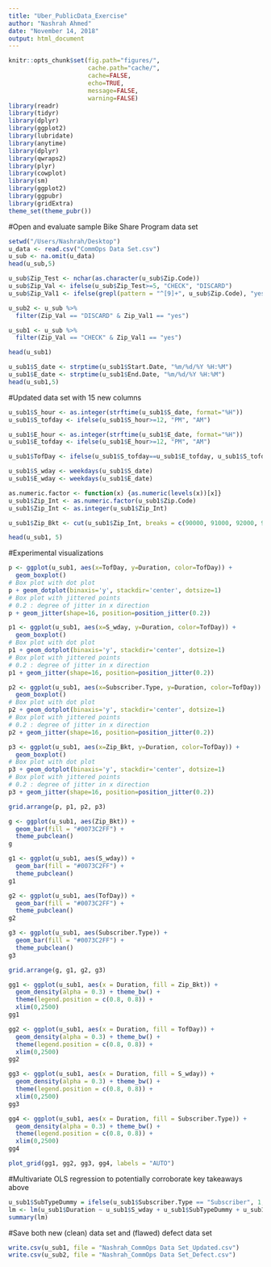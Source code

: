 ---
title: "Uber_PublicData_Exercise"
author: "Nashrah Ahmed"
date: "November 14, 2018"
output: html_document
---

```{r setup, include=FALSE, results='hide', warning=FALSE, message=FALSE}
knitr::opts_chunk$set(fig.path="figures/",
                      cache.path="cache/",
                      cache=FALSE,
                      echo=TRUE,
                      message=FALSE,
                      warning=FALSE)
library(readr)
library(tidyr)
library(dplyr)
library(ggplot2)
library(lubridate)
library(anytime)
library(dplyr)
library(qwraps2)
library(plyr)
library(cowplot)
library(sm)
library(ggplot2)
library(ggpubr)
library(gridExtra)
theme_set(theme_pubr())
```

#Open and evaluate sample Bike Share Program data set
```{r data}
setwd("/Users/Nashrah/Desktop")
u_data <- read.csv("CommOps Data Set.csv")
u_sub <- na.omit(u_data)
head(u_sub,5)
```

```{r}
u_sub$Zip_Test <- nchar(as.character(u_sub$Zip.Code))
u_sub$Zip_Val <- ifelse(u_sub$Zip_Test>=5, "CHECK", "DISCARD")
u_sub$Zip_Val1 <- ifelse(grepl(pattern = "^[9]+", u_sub$Zip.Code), "yes", "no")

u_sub2 <- u_sub %>%
  filter(Zip_Val == "DISCARD" & Zip_Val1 == "yes")

u_sub1 <- u_sub %>%
  filter(Zip_Val == "CHECK" & Zip_Val1 == "yes")

head(u_sub1)
```

```{r}
u_sub1$S_date <- strptime(u_sub1$Start.Date, "%m/%d/%Y %H:%M")
u_sub1$E_date <- strptime(u_sub1$End.Date, "%m/%d/%Y %H:%M")
head(u_sub1,5)
```

#Updated data set with 15 new columns
```{r}
u_sub1$S_hour <- as.integer(strftime(u_sub1$S_date, format="%H"))
u_sub1$S_tofday <- ifelse(u_sub1$S_hour>=12, "PM", "AM")

u_sub1$E_hour <- as.integer(strftime(u_sub1$E_date, format="%H"))
u_sub1$E_tofday <- ifelse(u_sub1$E_hour>=12, "PM", "AM")

u_sub1$TofDay <- ifelse(u_sub1$S_tofday==u_sub1$E_tofday, u_sub1$S_tofday, "AM-PM")

u_sub1$S_wday <- weekdays(u_sub1$S_date)
u_sub1$E_wday <- weekdays(u_sub1$E_date)

as.numeric.factor <- function(x) {as.numeric(levels(x))[x]}
u_sub1$Zip_Int <- as.numeric.factor(u_sub1$Zip.Code)
u_sub1$Zip_Int <- as.integer(u_sub1$Zip_Int)

u_sub1$Zip_Bkt <- cut(u_sub1$Zip_Int, breaks = c(90000, 91000, 92000, 93000, 94000, 95000, 96000, 97000, 98000, 99000, 99999, 99999999999), labels = c("90-", "91-", "92-", "93-", "94-", "95-", "96-", "97-", "98-", "99-", "999-"), include.lowest=TRUE)

head(u_sub1, 5)
```

#Experimental visualizations
```{r}
p <- ggplot(u_sub1, aes(x=TofDay, y=Duration, color=TofDay)) + 
  geom_boxplot()
# Box plot with dot plot
p + geom_dotplot(binaxis='y', stackdir='center', dotsize=1)
# Box plot with jittered points
# 0.2 : degree of jitter in x direction
p + geom_jitter(shape=16, position=position_jitter(0.2))
```
```{r}
p1 <- ggplot(u_sub1, aes(x=S_wday, y=Duration, color=TofDay)) + 
  geom_boxplot()
# Box plot with dot plot
p1 + geom_dotplot(binaxis='y', stackdir='center', dotsize=1)
# Box plot with jittered points
# 0.2 : degree of jitter in x direction
p1 + geom_jitter(shape=16, position=position_jitter(0.2))
```
```{r}
p2 <- ggplot(u_sub1, aes(x=Subscriber.Type, y=Duration, color=TofDay)) + 
  geom_boxplot()
# Box plot with dot plot
p2 + geom_dotplot(binaxis='y', stackdir='center', dotsize=1)
# Box plot with jittered points
# 0.2 : degree of jitter in x direction
p2 + geom_jitter(shape=16, position=position_jitter(0.2))
```

```{r}
p3 <- ggplot(u_sub1, aes(x=Zip_Bkt, y=Duration, color=TofDay)) + 
  geom_boxplot()
# Box plot with dot plot
p3 + geom_dotplot(binaxis='y', stackdir='center', dotsize=1)
# Box plot with jittered points
# 0.2 : degree of jitter in x direction
p3 + geom_jitter(shape=16, position=position_jitter(0.2))
```
```{r}
grid.arrange(p, p1, p2, p3)
```

```{r}
g <- ggplot(u_sub1, aes(Zip_Bkt)) +
  geom_bar(fill = "#0073C2FF") +
  theme_pubclean()
g
```

```{r}
g1 <- ggplot(u_sub1, aes(S_wday)) +
  geom_bar(fill = "#0073C2FF") +
  theme_pubclean()
g1
```

```{r}
g2 <- ggplot(u_sub1, aes(TofDay)) +
  geom_bar(fill = "#0073C2FF") +
  theme_pubclean()
g2
```

```{r}
g3 <- ggplot(u_sub1, aes(Subscriber.Type)) +
  geom_bar(fill = "#0073C2FF") +
  theme_pubclean()
g3
```

```{r}
grid.arrange(g, g1, g2, g3)
```
```{r}
gg1 <- ggplot(u_sub1, aes(x = Duration, fill = Zip_Bkt)) +
  geom_density(alpha = 0.3) + theme_bw() +
  theme(legend.position = c(0.8, 0.8)) +
  xlim(0,2500)
gg1
```

```{r}
gg2 <- ggplot(u_sub1, aes(x = Duration, fill = TofDay)) +
  geom_density(alpha = 0.3) + theme_bw() +
  theme(legend.position = c(0.8, 0.8)) +
  xlim(0,2500)
gg2
```

```{r}
gg3 <- ggplot(u_sub1, aes(x = Duration, fill = S_wday)) +
  geom_density(alpha = 0.3) + theme_bw() +
  theme(legend.position = c(0.8, 0.8)) +
  xlim(0,2500)
gg3
```

```{r}
gg4 <- ggplot(u_sub1, aes(x = Duration, fill = Subscriber.Type)) +
  geom_density(alpha = 0.3) + theme_bw() +
  theme(legend.position = c(0.8, 0.8)) +
  xlim(0,2500)
gg4
```

```{r}
plot_grid(gg1, gg2, gg3, gg4, labels = "AUTO")
```

#Multivariate OLS regression to potentially corroborate key takeaways above
```{r}
u_sub1$SubTypeDummy = ifelse(u_sub1$Subscriber.Type == "Subscriber", 1, 0)
lm <- lm(u_sub1$Duration ~ u_sub1$S_wday + u_sub1$SubTypeDummy + u_sub1$TofDay + u_sub1$Zip_Bkt, u_sub1)
summary(lm)
```

#Save both new (clean) data set and (flawed) defect data set 
```{r}
write.csv(u_sub1, file = "Nashrah_CommOps Data Set_Updated.csv")
write.csv(u_sub2, file = "Nashrah_CommOps Data Set_Defect.csv")
```
